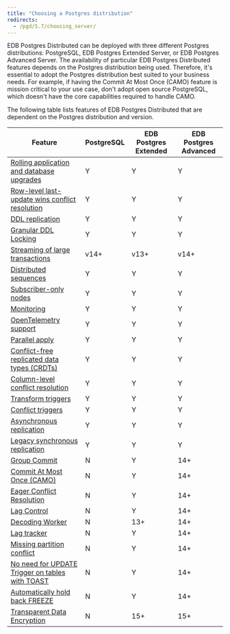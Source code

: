 ```yaml
---
title: "Choosing a Postgres distribution"
redirects:
  - /pgd/5.7/choosing_server/
---
```


EDB Postgres Distributed can be deployed with three different Postgres distributions: PostgreSQL, EDB Postgres Extended Server, or EDB Postgres Advanced Server. The availability of particular EDB Postgres Distributed features depends on the Postgres distribution being used. Therefore, it's essential to adopt the Postgres distribution best suited to your business needs. For example, if having the Commit At Most Once (CAMO) feature is mission critical to your use case, don't adopt open source PostgreSQL, which doesn't have the core capabilities required to handle CAMO.

The following table lists features of EDB Postgres Distributed that are dependent on the Postgres distribution and version.

| Feature                                                                                                                 | PostgreSQL | EDB Postgres Extended | EDB Postgres Advanced |
| ----------------------------------------------------------------------------------------------------------------------- | ---------- | --------------------- | --------------------- |
| [Rolling application and database upgrades](/pgd/5.7/upgrades/)                                                      | Y          | Y                     | Y                     |
| [Row-level last-update wins conflict resolution](/pgd/5.7/conflict-management/conflicts/)                            | Y          | Y                     | Y                     |
| [DDL replication](/pgd/5.7/ddl/)                                                                                     | Y          | Y                     | Y                     |
| [Granular DDL Locking](/pgd/5.7/ddl/ddl-locking/)                                                                    | Y          | Y                     | Y                     |
| [Streaming of large transactions](/pgd/5.7/transaction-streaming/)                                                   | v14+       | v13+                  | v14+                  |
| [Distributed sequences](/pgd/5.7/sequences/#pgd-global-sequences)                                                    | Y          | Y                     | Y                     |
| [Subscriber-only nodes](/pgd/5.7/nodes/subscriber_only/)                                                    | Y          | Y                     | Y                     |
| [Monitoring](/pgd/5.7/monitoring/)                                                                                   | Y          | Y                     | Y                     |
| [OpenTelemetry support](/pgd/5.7/monitoring/otel/)                                                                   | Y          | Y                     | Y                     |
| [Parallel apply](/pgd/5.7/parallelapply)                                                                             | Y          | Y                     | Y                     |
| [Conflict-free replicated data types (CRDTs)](/pgd/5.7/conflict-management/crdt/)                                    | Y          | Y                     | Y                     |
| [Column-level conflict resolution](/pgd/5.7/conflict-management/column-level-conflicts/)                             | Y          | Y                     | Y                     |
| [Transform triggers](/pgd/5.7/striggers/#transform-triggers)                                                         | Y          | Y                     | Y                     |
| [Conflict triggers](/pgd/5.7/striggers/#conflict-triggers)                                                           | Y          | Y                     | Y                     |
| [Asynchronous replication](/pgd/5.7/commit-scopes/)                                                                  | Y          | Y                     | Y                     |
| [Legacy synchronous replication](/pgd/5.7/commit-scopes/legacy-sync/)                                                        | Y          | Y                     | Y                     |
| [Group Commit](/pgd/5.7/commit-scopes/group-commit/)                                                                 | N          | Y                     | 14+                   |
| [Commit At Most Once (CAMO)](/pgd/5.7/commit-scopes/camo/)                                                           | N          | Y                     | 14+                   |
| [Eager Conflict Resolution](/pgd/5.7/commit-scopes/group-commit/#eager-conflict-resolution)                                                     | N          | Y                     | 14+                   |
| [Lag Control](/pgd/5.7/commit-scopes/lag-control/)                                                                   | N          | Y                     | 14+                   |
| [Decoding Worker](/pgd/5.7/decoding_worker)                                                          | N          | 13+                   | 14+                   |
| [Lag tracker](/pgd/5.7/monitoring/sql/#monitoring-outgoing-replication)                                              | N          | Y                     | 14+                   |
| [Missing partition conflict](../reference/conflicts/#target_table_note)                                                 | N          | Y                     | 14+                   |
| [No need for UPDATE Trigger on tables with TOAST](../conflict-management/conflicts/02_types_of_conflict/#toast-support-details) | N          | Y                     | 14+                   |
| [Automatically hold back FREEZE](../conflict-management/conflicts/03_conflict_detection/#origin-conflict-detection)             | N          | Y                     | 14+                   |
| [Transparent Data Encryption](/tde/latest/)                                                                             | N          | 15+                   | 15+                   |
